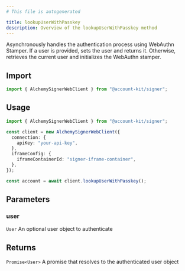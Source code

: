 ```yaml
---
# This file is autogenerated

title: lookupUserWithPasskey
description: Overview of the lookupUserWithPasskey method
---
```



Asynchronously handles the authentication process using WebAuthn Stamper. If a user is provided, sets the user and returns it. Otherwise, retrieves the current user and initializes the WebAuthn stamper.

## Import

```ts
import { AlchemySignerWebClient } from "@account-kit/signer";
```

## Usage

```ts
import { AlchemySignerWebClient } from "@account-kit/signer";

const client = new AlchemySignerWebClient({
  connection: {
    apiKey: "your-api-key",
  },
  iframeConfig: {
    iframeContainerId: "signer-iframe-container",
  },
});

const account = await client.lookupUserWithPasskey();
```

## Parameters

### user

`User`
An optional user object to authenticate

## Returns

`Promise<User>`
A promise that resolves to the authenticated user object
